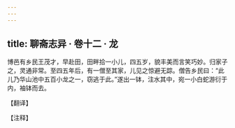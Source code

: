 ```yaml
---
---
---
```

title: 聊斋志异 · 卷十二 · 龙
---

博邑有乡民王茂才，早赴田，田畔拾一小儿，四五岁，貌丰美而言笑巧妙。归家子之，灵通非常。至四五年后，有一僧至其家，儿见之惊避无踪。僧告乡民曰：“此儿乃华山池中五百小龙之一，窃逃于此。”遂出一钵，注水其中，宛一小白蛇游衍于内，袖钵而去。

【翻译】

【注释】

